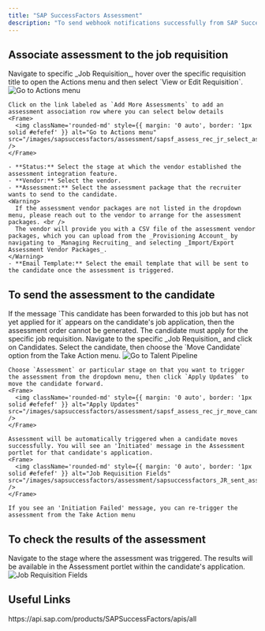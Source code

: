 ```yaml
---
title: "SAP SuccessFactors Assessment"
description: "To send webhook notifications successfully from SAP SuccessFactors, follow these steps in your SAP SuccessFactors account and complete the required actions."
---
```




## Associate assessment to the job requisition

<Steps>
  <Step title="Go to Job Requisition">
    Navigate to specific _Job Requisition_, hover over the specific requisition title to open the Actions menu and then select `View or Edit Requisition`.
    <Frame>
      <img className='rounded-md' style={{ margin: '0 auto', border: '1px solid #efefef' }} alt="Go to Actions menu" src="/images/sapsuccessfactors/assessment/sapsf_assess_recruiting_jr_8.png" />
    </Frame>

    Click on the link labeled as `Add More Assessments` to add an assessment association row where you can select below details
    <Frame>
      <img className='rounded-md' style={{ margin: '0 auto', border: '1px solid #efefef' }} alt="Go to Actions menu" src="/images/sapsuccessfactors/assessment/sapsf_assess_rec_jr_select_assessment_9.png" />
    </Frame>

    - **Status:** Select the stage at which the vendor established the assessment integration feature.
    - **Vendor:** Select the vendor.
    - **Assessment:** Select the assessment package that the recruiter wants to send to the candidate.
    <Warning>
      If the assessment vendor packages are not listed in the dropdown menu, please reach out to the vendor to arrange for the assessment packages. <br />
      The vendor will provide you with a CSV file of the assessment vendor packages, which you can upload from the _Provisioning Account_ by navigating to _Managing Recruiting_ and selecting _Import/Export Assessment Vendor Packages_.
    </Warning>
    - **Email Template:** Select the email template that will be sent to the candidate once the assessment is triggered.
  </Step>
</Steps>

## To send the assessment to the candidate

<Info>
  If the message `This candidate has been forwarded to this job but has not yet applied for it` appears on the candidate's job application, then the assessment order cannot be generated. The candidate must apply for the specific job requisition.
</Info>

<Steps>
  <Step title="Send assessment to the candidate">
    Navigate to the specific _Job Requisition_ and click on Candidates. Select the candidate, then choose the `Move Candidate` option from the Take Action menu.
    <Frame>
      <img className='rounded-md' style={{ margin: '0 auto', border: '1px solid #efefef' }} alt="Go to Talent Pipeline" src="/images/sapsuccessfactors/assessment/sapsf_assess_rec_jr_move_menu_10.png" />
    </Frame>

    Choose `Assessment` or particular stage on that you want to trigger the assessment from the dropdown menu, then click `Apply Updates` to move the candidate forward.
    <Frame>
      <img className='rounded-md' style={{ margin: '0 auto', border: '1px solid #efefef' }} alt="Apply Updates" src="/images/sapsuccessfactors/assessment/sapsf_assess_rec_jr_move_candidate_11.png" />
    </Frame>

    Assessment will be automatically triggered when a candidate moves successfully. You will see an 'Initiated' message in the Assessment portlet for that candidate's application.
    <Frame>
      <img className='rounded-md' style={{ margin: '0 auto', border: '1px solid #efefef' }} alt="Job Requisition Fields" src="/images/sapsuccessfactors/assessment/sapsuccessfactors_JR_sent_assess_on_application_45.png" />
    </Frame>

    If you see an 'Initiation Failed' message, you can re-trigger the assessment from the Take Action menu
  </Step>
</Steps>

## To check the results of the assessment

<Steps>
  <Step title="To access the result of an assessment">
    Navigate to the stage where the assessment was triggered. The results will be available in the Assessment portlet within the candidate's application.
    <Frame>
      <img className='rounded-md' style={{ margin: '0 auto', border: '1px solid #efefef' }} alt="Job Requisition Fields" src="/images/sapsuccessfactors/assessment/sapsuccessfactors_updated_results_on_SAP_UI_46.png" />
    </Frame>
  </Step>
</Steps>

<IntegrationFooter />

## Useful Links
<Card title="API Reference" icon="link" href="https://api.sap.com/products/SAPSuccessFactors/apis/all">
    https://api.sap.com/products/SAPSuccessFactors/apis/all
</Card>